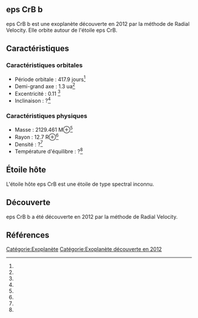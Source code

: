 == eps CrB b ==

{{Infobox Exoplanète
| nom = eps CrB b
| image = 
| légende = 
| étoile = eps CrB
| constellation = 
| ascension_droite = 
| déclinaison = 
| distance = ?
| type_spectral = ?
| masse = 2129.461 M⊕<ref></ref>
| rayon = 12.7 R⊕<ref></ref>
| densité = ?<ref></ref>
| gravité = ?<ref></ref>
| température = ?<ref></ref>
| période = 417.9 j<ref></ref>
| demi_grand_axe = 1.3 ua<ref></ref>
| excentricité = 0.11 <ref></ref>
| inclinaison = ?<ref></ref>
| méthode_découverte = Radial Velocity
| date_découverte = 2012
| statut = Confirmée
}}

eps CrB b est une exoplanète découverte en 2012 par la méthode de Radial Velocity. Elle orbite autour de l'étoile eps CrB.

== Caractéristiques ==

=== Caractéristiques orbitales ===
* Période orbitale : 417.9 jours<ref></ref>
* Demi-grand axe : 1.3 ua<ref></ref>
* Excentricité : 0.11 <ref></ref>
* Inclinaison : ?<ref></ref>

=== Caractéristiques physiques ===
* Masse : 2129.461 M⊕<ref></ref>
* Rayon : 12.7 R⊕<ref></ref>
* Densité : ?<ref></ref>
* Température d'équilibre : ?<ref></ref>

== Étoile hôte ==

{{Infobox Étoile
| nom = eps CrB
| image = 
| légende = 
| constellation = 
| ascension_droite = 
| déclinaison = 
| distance = ?
| type_spectral = ?
| magnitude_absolue = 
| magnitude_apparente = 
| masse = ?<ref></ref>
| rayon = ?<ref></ref>
| température = ?<ref></ref>
| métallicité = ?<ref></ref>
| âge = ?<ref></ref>
}}

L'étoile hôte eps CrB est une étoile de type spectral inconnu.

== Découverte ==

eps CrB b a été découverte en 2012 par la méthode de Radial Velocity.

== Références ==
<references />

[[Catégorie:Exoplanète]]
[[Catégorie:Exoplanète découverte en 2012]]
